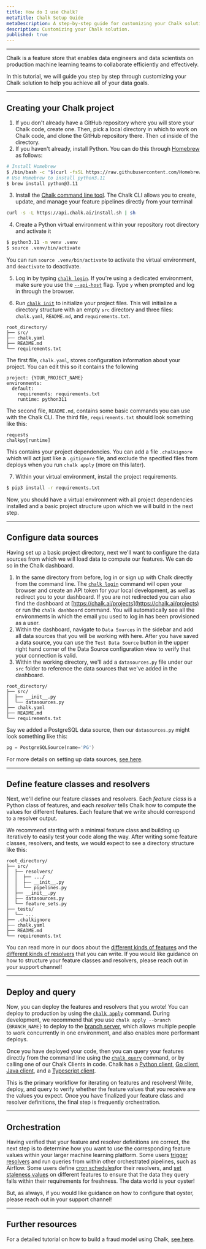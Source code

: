 ```yaml
---
title: How do I use Chalk?
metaTitle: Chalk Setup Guide
metaDescription: A step-by-step guide for customizing your Chalk solution to help you achieve all of your data goals.
description: Customizing your Chalk solution.
published: true
---
```


---

Chalk is a feature store that enables data engineers and data scientists on production machine learning teams to
collaborate efficiently and effectively.

In this tutorial, we will guide you step by step through customizing your Chalk solution to help you achieve all of
your data goals.

---

## Creating your Chalk project

1. If you don't already have a GitHub repository where you will store your Chalk code, create one. Then, pick a
local directory in which to work on Chalk code, and clone the GitHub repository there. Then `cd` inside of the
directory.
2. If you haven't already, install Python. You can do this through [Homebrew](https://brew.sh/) as follows:
```bash Terminal
# Install Homebrew
$ /bin/bash -c "$(curl -fsSL https://raw.githubusercontent.com/Homebrew/install/HEAD/install.sh)"
# Use Homebrew to install python3.11
$ brew install python@3.11
```
3. Install the [Chalk command line tool](/cli/). The Chalk CLI allows you to create, update, and
manage your feature pipelines directly from your terminal
```bash
curl -s -L https://api.chalk.ai/install.sh | sh
```
4. Create a Python virtual environment within your repository root directory and activate it
```bash
$ python3.11 -m venv .venv
$ source .venv/bin/activate
```
You can run `source .venv/bin/activate` to activate the virtual environment, and `deactivate` to deactivate.

5. Log in by typing [`chalk login`](/cli/login). If you're using a dedicated environment, make sure you use the
[`--api-host`](/cli/chalk#api-host) flag. Type `y` when prompted and log in through the browser.

6. Run [`chalk init`](/cli/init) to initialize your project files. This will initialize a directory structure with an
empty `src` directory and three files: `chalk.yaml`, `README.md`, and `requirements.txt`.
```
root_directory/
├── src/
├── chalk.yaml
├── README.md
└── requirements.txt
```
The first file, `chalk.yaml`, stores configuration information about your project. You can edit this so it
contains the following
   ```
   project: {YOUR_PROJECT_NAME}
   environments:
     default:
       requirements: requirements.txt
       runtime: python311
   ```

The second file, `README.md`, contains some basic commands you can use with the Chalk CLI.
The third file, `requirements.txt` should look something like this:
```
requests
chalkpy[runtime]
```
This contains your project dependencies.
You can add a file `.chalkignore` which will act just like a `.gitignore` file, and exclude the specified files from
deploys when you run `chalk apply` (more on this later).

7. Within your virtual environment, install the project requirements.
```bash Terminal
$ pip3 install -r requirements.txt
```

Now, you should have a virtual environment with all project dependencies installed and a basic project structure upon
which we will build in the next step.

---

## Configure data sources

Having set up a basic project directory, next we'll want to configure the data sources from which we will load data to
compute our features. We can do so in the Chalk dashboard.

1. In the same directory from before, log in or sign up with Chalk directly from the command line. The
[`chalk login`](/cli/login) command will open your browser and create an
API token for your local development, as well as redirect you to your dashboard. If you are not
redirected you can also find the dashboard at [https://chalk.ai/projects](https://chalk.ai/projects)
or run the `chalk dashboard` command.
You will automatically see all the environments in which the email you used to log in has been
provisioned as a user.
 2. Within the dashboard, navigate to `Data Sources` in the sidebar and add all data sources that you will
be working with here. After you have saved a data source, you can use the `Test Data Source` button
in the upper right hand corner of the Data Source configuration view to verify that your connection is
valid.
 3. Within the working directory, we'll add a `datasources.py` file under our `src` folder to reference the
data sources that we've added in the dashboard.
 ```
 root_directory/
 ├── src/
 │  ├── __init__.py
 │  └── datasources.py
 ├── chalk.yaml
 ├── README.md
 └── requirements.txt
 ```

Say we added a PostgreSQL data source, then our `datasources.py` might look something like this:
```python
pg = PostgreSQLSource(name='PG')
```

For more details on setting up data sources, [see here](/docs/integrations).

---

## Define feature classes and resolvers

Next, we'll define our feature classes and resolvers. Each *feature class* is a Python class of features, and each *resolver*
tells Chalk how to compute the values for different features. Each feature that we write should correspond to a
resolver output.

We recommend starting with a minimal feature class and building up iteratively to easily test your code along the way.
After writing some feature classes, resolvers, and tests, we would expect to see a directory structure like this:
```
root_directory/
├── src/
│  ├── resolvers/
│  │  ├── .../
│  │  ├── __init__.py
│  │  └── pipelines.py
│  ├── __init__.py
│  ├── datasources.py
│  └── feature_sets.py
├── tests/
│  └── ...
├── .chalkignore
├── chalk.yaml
├── README.md
└── requirements.txt
```

You can read more in our docs about the [different kinds of features](/docs/features) and the
[different kinds of resolvers](/docs/resolver-overview) that you can write. If you would like
guidance on how to structure your feature classes and resolvers, please reach out in your support channel!

---

## Deploy and query

Now, you can deploy the features and resolvers that you wrote! You can deploy to production by
using the [`chalk apply`](/cli/apply) command. During development, we recommend that you use
`chalk apply --branch {BRANCH_NAME}` to deploy to the [branch server](/docs/branches), which allows
multiple people to work concurrently in one environment, and also enables more performant deploys.

Once you have deployed your code, then you can query your features directly from the command line using the
[`chalk query`](/cli/query) command, or by calling one of our Chalk Clients in code.
Chalk has a [Python client](https://pypi.org/project/chalkpy/), [Go client](https://github.com/chalk-ai/chalk-go),
[Java client](https://github.com/chalk-ai/chalk-java), and a [Typescript client](https://github.com/chalk-ai/chalk-ts).

This is the primary workflow for iterating on features and resolvers! Write, deploy, and query to verify whether the
feature values that you receive are the values you expect. Once you have finalized your feature class and resolver
definitions, the final step is frequently orchestration.

---

## Orchestration

Having verified that your feature and resolver definitions are correct, the next step is to determine how
you want to use the corresponding feature values within your larger machine learning platform. Some users [trigger
resolvers](/docs/runs) and run queries from within other orchestrated pipelines, such as Airflow.
Some users define [cron schedules](/docs/resolver-cron)for their resolvers,
and [set staleness values](/docs/feature-caching) on different features to
ensure that the data they query falls within their requirements for freshness. The data world is your oyster!

But, as always, if you would like guidance on how to configure that oyster, please reach out in your support channel!

---

## Further resources

For a detailed tutorial on how to build a fraud model using Chalk, [see here](/docs/fraud-1).
